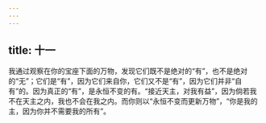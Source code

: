 ```yaml
---
---
---
```

title: 十一
---

我通过观察在你的宝座下面的万物，发现它们既不是绝对的“有”，也不是绝对的“无”；它们是“有”，因为它们来自你，它们又不是“有”，因为它们并非“自有”的。因为真正的“有”，是永恒不变的有。“接近天主，对我有益”，因为倘若我不在天主之内，我也不会在我之内。而你则以“永恒不变而更新万物”，“你是我的主，因为你并不需要我的所有”。